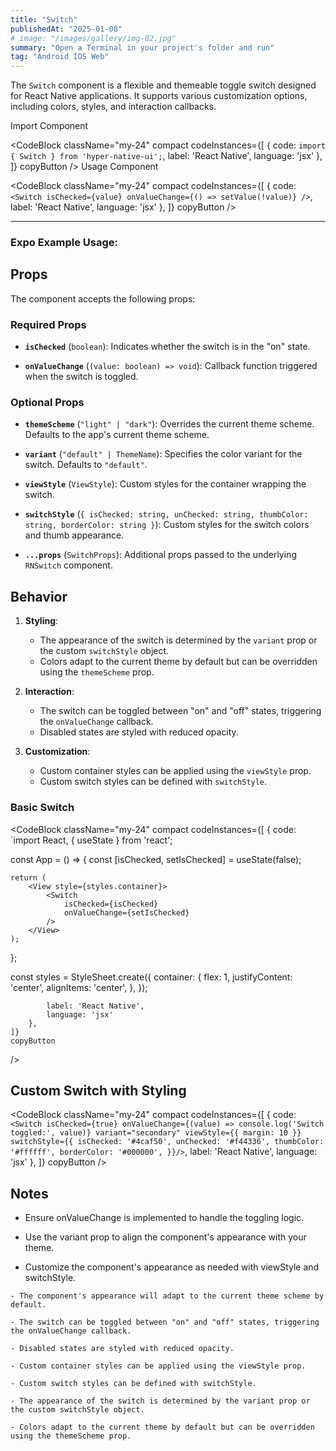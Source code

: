 ```yaml
---
title: "Switch"
publishedAt: "2025-01-08"
# image: "/images/gallery/img-02.jpg"
summary: "Open a Terminal in your project's folder and run"
tag: "Android IOS Web"
---
```


The `Switch` component is a flexible and themeable toggle switch designed for React Native applications. It supports various customization options, including colors, styles, and interaction callbacks.

Import Component

<CodeBlock className="my-24"
    compact
    codeInstances={[
        {
            code: `import { Switch } from 'hyper-native-ui';`,
            label: 'React Native',
            language: 'jsx'
        },
    ]}
    copyButton
/>
Usage Component

<CodeBlock className="my-24"
    compact
    codeInstances={[
        {
            code: `<Switch isChecked={value} onValueChange={() => setValue(!value)} />`,
            label: 'React Native',
            language: 'jsx'
        },
    ]}
    copyButton
/>

---
### **Expo Example Usage:**
<div 
data-snack-id="@akashmondal0/switch-hyper-native-ui" 
data-snack-platform="web" 
data-snack-preview="true" 
data-snack-theme="dark" 
style={{
  "overflow":"hidden",
  "background":"#0C0D0E",
  "border":"1px solid var(--color-border)",
  "borderRadius":"4px",
  "height":"505px",
  "width":"100%"
}}></div>
<script async src="https://snack.expo.dev/embed.js"></script>

## Props

The component accepts the following props:

### Required Props

- **`isChecked`** (`boolean`):
  Indicates whether the switch is in the "on" state.

- **`onValueChange`** (`(value: boolean) => void`):
  Callback function triggered when the switch is toggled.

### Optional Props

- **`themeScheme`** (`"light" | "dark"`):
  Overrides the current theme scheme. Defaults to the app's current theme scheme.

- **`variant`** (`"default" | ThemeName`):
  Specifies the color variant for the switch. Defaults to `"default"`.

- **`viewStyle`** (`ViewStyle`):
  Custom styles for the container wrapping the switch.

- **`switchStyle`** (`{ isChecked: string, unChecked: string, thumbColor: string, borderColor: string }`):
  Custom styles for the switch colors and thumb appearance.

- **`...props`** (`SwitchProps`):
  Additional props passed to the underlying `RNSwitch` component.

## Behavior

1. **Styling**:
   - The appearance of the switch is determined by the `variant` prop or the custom `switchStyle` object.
   - Colors adapt to the current theme by default but can be overridden using the `themeScheme` prop.

2. **Interaction**:
   - The switch can be toggled between "on" and "off" states, triggering the `onValueChange` callback.
   - Disabled states are styled with reduced opacity.

3. **Customization**:
   - Custom container styles can be applied using the `viewStyle` prop.
   - Custom switch styles can be defined with `switchStyle`.

### Basic Switch
<CodeBlock className="my-24"
    compact
    codeInstances={[
        {
            code: `import React, { useState } from 'react';

const App = () => {
    const [isChecked, setIsChecked] = useState(false);

    return (
        <View style={styles.container}>
            <Switch
                isChecked={isChecked}
                onValueChange={setIsChecked}
            />
        </View>
    );
};

const styles = StyleSheet.create({
    container: {
        flex: 1,
        justifyContent: 'center',
        alignItems: 'center',
    },
});

            label: 'React Native',
            language: 'jsx'
        },
    ]}
    copyButton
/>

## Custom Switch with Styling

<CodeBlock className="my-24"
    compact
    codeInstances={[
        {
            code: `<Switch
    isChecked={true}
    onValueChange={(value) => console.log('Switch toggled:', value)}
    variant="secondary"
    viewStyle={{ margin: 10 }}
    switchStyle={{
        isChecked: '#4caf50',
        unChecked: '#f44336',
        thumbColor: '#ffffff',
        borderColor: '#000000',
    }}/>`,
            label: 'React Native',
            language: 'jsx'
        },
    ]}
    copyButton
/>

## Notes
   - Ensure onValueChange is implemented to handle the toggling logic.

   - Use the variant prop to align the component's appearance with your theme.

   - Customize the component's appearance as needed with viewStyle and switchStyle.

    - The component's appearance will adapt to the current theme scheme by default.

    - The switch can be toggled between "on" and "off" states, triggering the onValueChange callback.

    - Disabled states are styled with reduced opacity.

    - Custom container styles can be applied using the viewStyle prop.

    - Custom switch styles can be defined with switchStyle.

    - The appearance of the switch is determined by the variant prop or the custom switchStyle object.

    - Colors adapt to the current theme by default but can be overridden using the themeScheme prop.